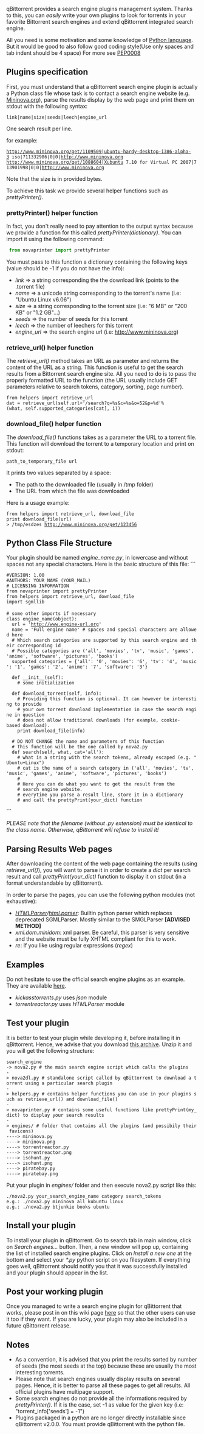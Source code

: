 qBittorrent provides a search engine plugins management system. Thanks to this, you can ''easily'' write your own plugins to look for torrents in your favorite Bittorrent search engines and extend qBittorrent integrated search engine.

All you need is some motivation and some knowledge of [http://www.python.org Python language].
But it would be good to also follow good coding style(Use only spaces and tab indent should be 4 space)
For more see [https://www.python.org/dev/peps/pep-0008/ PEP0008]

==Plugins specification==

First, you must understand that a qBittorrent search engine plugin is actually a Python class file whose task is to contact a search engine website (e.g. [http://www.mininova.org Mininova.org]), parse the results display by the web page and print them on stdout with the following syntax:
 link|name|size|seeds|leech|engine_url

One search result per line.

for example:
 http://www.mininova.org/get/1109509|ubuntu-hardy-desktop-i386-alpha-3 iso|711332986|0|0|http://www.mininova.org
 http://www.mininova.org/get/1088604|Xubuntu 7.10 for Virtual PC 2007|713901998|0|0|http://www.mininova.org

Note that the size is in provided bytes.

To achieve this task we provide several helper functions such as ''prettyPrinter()''.

===prettyPrinter() helper function===
In fact, you don't really need to pay attention to the output syntax because we provide a function for this called ''prettyPrinter(dictionary)''. You can import it using the following command:
<source lang="python">
 from novaprinter import prettyPrinter
</source>

You must pass to this function a dictionary containing the following keys (value should be -1 if you do not have the info):
* ''link'' => a string corresponding the the download link (points to the .torrent file)
* ''name'' => a unicode string corresponding to the torrent's name (i.e: "Ubuntu Linux v6.06")
* ''size'' => a string corresponding to the torrent size (i.e: "6 MB" or "200 KB" or "1.2 GB"...)
* ''seeds'' => the number of seeds for this torrent
* ''leech'' => the number of leechers for this torrent
* ''engine_url'' => the search engine url (i.e: http://www.mininova.org)

===retrieve_url() helper function===
The ''retrieve_url()'' method takes an URL as parameter and returns the content of the URL as a string. This function is useful to get the search results from a Bittorrent search engine site. All you need to do is to pass the properly formatted URL to the function (the URL usually include GET parameters relative to search tokens, category, sorting, page number).

 from helpers import retrieve_url
 dat = retrieve_url(self.url+'/search?q=%s&c=%s&o=52&p=%d'%(what, self.supported_categories[cat], i))


===download_file() helper function===
The ''download_file()'' functions takes as a parameter the URL to a torrent file. This function will download the torrent to a temporary location and print on stdout:
 path_to_temporary_file url

It prints two values separated by a space:
* The path to the downloaded file (usually in /tmp folder)
* The URL from which the file was downloaded

Here is a usage example:
 from helpers import retrieve_url, download_file
 print download_file(url)
 > /tmp/esdzes http://www.mininova.org/get/123456

==Python Class File Structure==
Your plugin should be named ''engine_name.py'', in lowercase and without spaces not any special characters. Here is the basic structure of this file:
```
 #VERSION: 1.00
 #AUTHORS: YOUR_NAME (YOUR_MAIL)
 # LICENSING INFORMATION
 from novaprinter import prettyPrinter
 from helpers import retrieve_url, download_file
 import sgmllib
 
 # some other imports if necessary
 class engine_name(object):
   url = 'http://www.engine-url.org'
   name = 'Full engine name' # spaces and special characters are allowed here
   # Which search categories are supported by this search engine and their corresponding id
   # Possible categories are ('all', 'movies', 'tv', 'music', 'games', 'anime', 'software', 'pictures', 'books')
   supported_categories = {'all': '0', 'movies': '6', 'tv': '4', 'music': '1', 'games': '2', 'anime': '7', 'software': '3'}
 	
   def __init__(self):
     # some initialization
   
   def download_torrent(self, info):
     # Providing this function is optional. It can however be interesting to provide
     # your own torrent download implementation in case the search engine in question
     # does not allow traditional downloads (for example, cookie-based download).
     print download_file(info)
 	
   # DO NOT CHANGE the name and parameters of this function
   # This function will be the one called by nova2.py
   def search(self, what, cat='all'):
     # what is a string with the search tokens, already escaped (e.g. "Ubuntu+Linux")
     # cat is the name of a search category in ('all', 'movies', 'tv', 'music', 'games', 'anime', 'software', 'pictures', 'books')
     # 
     # Here you can do what you want to get the result from the
     # search engine website.
     # everytime you parse a result line, store it in a dictionary
     # and call the prettyPrint(your_dict) function
```

''PLEASE note that the filename (without .py extension) must be identical to the class name. Otherwise, qBittorrent will refuse to install it!''

==Parsing Results Web pages ==
After downloading the content of the web page containing the results (using ''retrieve_url()''), you will want to parse it in order to create a ''dict'' per search result and call ''prettyPrint(your_dict)'' function to display it on stdout (in a format understandable by qBittorrent).

In order to parse the pages, you can use the following python modules (not exhaustive):
* ''[https://docs.python.org/2/library/htmlparser.html HTMLParser]/[https://docs.python.org/3/library/html.parser.html html.parser]'': Builtin python parser which replaces deprecated SGMLParser. Mostly similar to the SMGLParser '''[ADVISED METHOD]'''
* ''xml.dom.minidom'': xml parser. Be careful, this parser is very sensitive and the website must be fully XHTML compliant for this to work.
* ''re'': If you like using regular expressions (''regex'')

==Examples==
Do not hesitate to use the official search engine plugins as an example. They are available [https://github.com/qbittorrent/qBittorrent/tree/master/src/searchengine/nova/engines here]. 
* ''kickasstorrents.py'' uses ''json'' module
* ''torrentreactor.py'' uses ''HTMLParser'' module

==Test your plugin==
It is better to test your plugin while developing it, before installing it in qBittorrent. Hence, we advise that you download [http://hydr0g3n.free.fr/search_engine.zip this archive]. Unzip it and you will get the following structure:
 
 search_engine
 -> nova2.py # the main search engine script which calls the plugins
 -> nova2dl.py # standalone script called by qBittorrent to download a torrent using a particular search plugin
 -> helpers.py # contains helper functions you can use in your plugins such as retrieve_url() and download_file()
 -> novaprinter.py # contains some useful functions like prettyPrint(my_dict) to display your search results
 -> engines/ # folder that contains all the plugins (and possibily their favicons)
 ----> mininova.py
 ----> mininova.png
 ----> torrentreactor.py
 ----> torrentreactor.png
 ----> isohunt.py
 ----> isohunt.png
 ----> piratebay.py
 ----> piratebay.png


Put your plugin in ''engines/'' folder and then execute nova2.py script like this:
 ./nova2.py your_search_engine_name category search_tokens
 e.g.: ./nova2.py mininova all kubuntu linux
 e.g.: ./nova2.py btjunkie books ubuntu

==Install your plugin==
To install your plugin in qBittorrent. Go to search tab in main window, click on ''Search engines...'' button. Then, a new window will pop up, containing the list of installed search engine plugins. Click on ''Install a new one'' at the bottom and select your ''*.py'' python script on you filesystem. If everything goes well, qBittorrent should notify you that it was successfully installed and your plugin should appear in the list.

==Post your working plugin==
Once you managed to write a search engine plugin for qBittorrent that works, please post in on this wiki page [http://plugins.qbittorrent.org here] so that the other users can use it too if they want. If you are lucky, your plugin may also be included in a future qBittorrent release.

==Notes==
* As a convention, it is advised that you print the results sorted by number of seeds (the most seeds at the top) because these are usually the most interesting torrents.
* Please note that search engines usually display results on several pages. Hence, it is better to parse all these pages to get all results. All official plugins have multipage support.
* Some search engines do not provide all the informations required by ''prettyPrinter()''. If it is the case, set -1 as value for the given key (i.e: "torrent_info['seeds'] = -1")
* Plugins packaged in a python are no longer directly installable since qBittorrent v2.0.0. You must provide qBittorrent with the python file.
